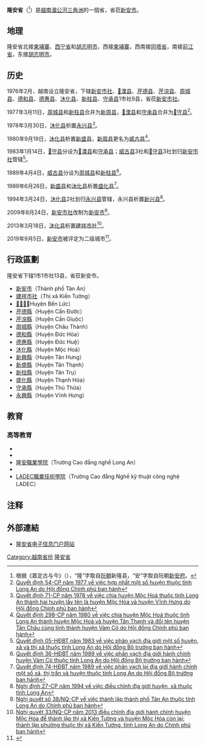 {{越南省市
|Caption=隆安省
|MapTittle=Long An
|Caption-vt=Long An
|Caption-hannom=隆安
|ISOCode=VN-41
|Code=80
|Capital=[[新安市|新安市]]
|Region=[[湄公河三角洲|湄公河三角洲]]
|ImaSkyline=Thành phố Tân An.jpg
|ImaCaption=
|Areatotal=4494.93
|PopTotal=1695150
|PopDensity=auto
|PopTotalyear=2019年
|Race=[[京族|京族]]、[[高棉族|高棉族]]、[[越南華人|華族]]
|Postal=82xxx - 83xxx
|Telephone=272
|Vehicle=62
|Website=[https://www.longan.gov.vn/Pages/Default.aspx 隆安省电子信息门户网站]
}}
'''隆安省'''（{{vie|v='''Tỉnh Long An'''|hn=省隆安}}<ref>根据{{link-vi|黄明 (越南)|Huỳnh Minh|黄明}}《嘉定古与今》（{{lang|vi|Gia Định Xưa và Nay}}），“隆”字取自[[阮朝|阮朝]]新隆县，“安”字取自阮朝[[新安府_(阮朝)|新安府]]。</ref>）是[[越南|越南]][[湄公河三角洲|湄公河三角洲]]的一個省，省莅[[新安市|新安市]]。

==地理==
隆安省北接[[柬埔寨|柬埔寨]]、[[西宁省|西宁省]]和[[胡志明市|胡志明市]]，西接[[柬埔寨|柬埔寨]]，西南接[[同塔省|同塔省]]，南接[[前江省|前江省]]，东接[[胡志明市|胡志明市]]。

==历史==
1976年2月，越南设立隆安省，下辖[[新安市社|新安市社]]、[[𤅶溧县|𤅶溧县]]、[[芹德县|芹德县]]、[[芹湥县|芹湥县]]、[[周城县_(隆安省)|周城县]]、[[德和县|德和县]]、[[德惠县|德惠县]]、[[沐化县|沐化县]]、[[新柱县|新柱县]]、[[守承县|守承县]]1市社9县，省莅[[新安市社|新安市社]]。

1977年3月11日，[[周城县_(隆安省)|周城县]]和[[新柱县|新柱县]]合并为[[新周县|新周县]]，[[𤅶溧县|𤅶溧县]]和[[守承县|守承县]]合并为[[𤅶守县|𤅶守县]]<ref>[https://thuvienphapluat.vn/van-ban/Bo-may-hanh-chinh/Quyet-dinh-54-CP-hop-nhat-mot-so-huyen-thuoc-tinh-Long-An-17695.aspx Quyết định 54-CP năm 1977 về việc hợp nhất một số huyện thuộc tỉnh Long An do Hội đồng Chính phủ ban hành]</ref>。

1978年3月30日，[[沐化县|沐化县]]析置[[永兴县_(越南)|永兴县]]<ref>[https://thuvienphapluat.vn/van-ban/Bo-may-hanh-chinh/Quyet-dinh-71-CP-chia-huyen-Moc-Hoa-tinh-Long-An-thanh-huyen-Moc-Hoa-Vinh-Hung-54770.aspx Quyết định 71-CP năm 1978 về việc chia huyện Mộc Hoá thuộc tỉnh Long An thành hai huyện lấy tên là huyện Mộc Hóa và huyện Vĩnh Hưng do Hội đồng Chính phủ ban hành]</ref>。

1980年9月19日，[[沐化县|沐化县]]析置[[新盛县|新盛县]]，[[新周县|新周县]]更名为[[威古县|威古县]]<ref>[https://thuvienphapluat.vn/van-ban/Bo-may-hanh-chinh/Quyet-dinh-298-CP-chia-huyen-Moc-Hoa-tinh-Long-An-thanh-huyen-Moc-Hoa-huyen-Tan-Thanh-doi-ten-huyen-Tan-Chau-cung-tinh-thanh-huyen-Vam-Co-44190.aspx Quyết định 298-CP năm 1980 về việc chia huyện Mộc Hoá thuộc tỉnh Long An thành huyện Mộc Hoá và huyện Tân Thạnh và đổi tên huyện Tân Châu cùng tỉnh thành huyện Vàm Cỏ do Hội đồng Chính phủ ban hành]</ref>。

1983年1月14日，[[𤅶守县|𤅶守县]]分设为[[𤅶溧县|𤅶溧县]]和[[守承县|守承县]]；[[威古县|威古县]]3社和[[𤅶守县|𤅶守县]]3社划归[[新安市社|新安市社]]管辖<ref>[https://thuvienphapluat.vn/van-ban/Bo-may-hanh-chinh/Quyet-dinh-05-HDBT-phan-vach-dia-gioi-huyen-xa-thi-xa-tinh-Long-An-23193.aspx Quyết định 05-HĐBT năm 1983 về việc phân vạch địa giới một số huyện, xã và thị xã thuộc tỉnh Long An do Hội đồng Bộ trưởng ban hành]</ref>。

1989年4月4日，[[威古县|威古县]]分设为[[周城县_(隆安省)|周城县]]和[[新柱县|新柱县]]<ref>[https://thuvienphapluat.vn/van-ban/Bo-may-hanh-chinh/Quyet-dinh-36-HDBT-phan-vach-dia-gioi-hanh-chinh-huyen-Vam-Co-thuoc-tinh-Long-An/37741/noi-dung.aspx Quyết định 36-HĐBT năm 1989 về việc phân vạch địa giới hành chính huyện Vàm Cỏ thuộc tỉnh Long An do Hội đồng Bộ trưởng ban hành]</ref>。

1989年6月26日，[[新盛县|新盛县]]和[[沐化县|沐化县]]析置[[盛化县|盛化县]]<ref>[https://thuvienphapluat.vn/van-ban/Bo-may-hanh-chinh/Quyet-dinh-74-HDBT-phan-vach-lai-dia-gioi-hanh-chinh-mot-so-xa-thi-tran-va-huyen-thuoc-tinh-An-Long/37795/noi-dung.aspx Quyết định 74-HĐBT năm 1989 về việc phân vạch lại địa giới hành chính một số xã, thị trấn và huyện thuộc tỉnh Long An do Hội đồng Bộ trưởng ban hành]</ref>。

1994年3月24日，[[沐化县|沐化县]]2社划归[[永兴县_(越南)|永兴县]]管辖，永兴县析置[[新兴县_(越南)|新兴县]]<ref>[https://thuvienphapluat.vn/van-ban/Bat-dong-san/Nghi-dinh-27-CP-dieu-chinh-dia-gioi-huyen-xa-thuoc-tinh-Long-An-38753.aspx Nghị định 27-CP năm 1994 về việc điều chỉnh địa giới huyện, xã thuộc tỉnh Long An]</ref>。

2009年8月24日，[[新安市社|新安市社]]改制为[[新安市|新安市]]<ref>[https://thuvienphapluat.vn/van-ban/Bo-may-hanh-chinh/Nghi-quyet-38-NQ-CP-thanh-lap-thanh-pho-Tan-An-thuoc-tinh-Long-An-93661.aspx Nghị quyết số 38/NQ-CP về việc thành lập thành phố Tân An thuộc tỉnh Long An do Chính phủ ban hành]</ref>。

2013年3月18日，[[沐化县|沐化县]]析置[[建祥市社|建祥市社]]<ref>[https://thuvienphapluat.vn/van-ban/Xay-dung-Do-thi/Nghi-quyet-33-NQ-CP-nam-2013-dieu-chinh-dia-gioi-hanh-chinh-huyen-Moc-Hoa-176864.aspx Nghị quyết 33/NQ-CP năm 2013 điều chỉnh địa giới hành chính huyện Mộc Hóa để thành lập thị xã Kiến Tường và huyện Mộc Hóa còn lại; thành lập phường thuộc thị xã Kiến Tường, tỉnh Long An do Chính phủ ban hành]</ref>。

2019年9月5日，[[新安市|新安市]]被评定为二级城市<ref>{{Cite web |url=http://vanban.chinhphu.vn/portal/page/portal/chinhphu/hethongvanban?mode=detail&document_id=197794 |title=Quyết định số 1140/QĐ-TTg của Thủ tướng Chính phủ : Về việc công nhận thành phố Tân An là đô thị loại II trực thuộc tỉnh Long An |access-date=2020-03-12 |archive-url=https://web.archive.org/web/20200401171921/http://vanban.chinhphu.vn/portal/page/portal/chinhphu/hethongvanban?mode=detail&document_id=197794 |archive-date=2020-04-01 |dead-url=yes }}</ref>。

==行政區劃==
隆安省下辖1市1市社13县，省莅新安市。
* [[新安市|新安市]]（Thành phố Tân An）
* [[建祥市社|建祥市社]]（Thị xã Kiến Tường）
* [[𤅶溧縣|𤅶溧縣]]（Huyện Bến Lức）
* [[芹德縣|芹德縣]]（Huyện Cần Đước）
* [[芹湥縣|芹湥縣]]（Huyện Cần Giuộc）
* [[周城縣_(隆安省)|周城縣]]（Huyện Châu Thành）
* [[德和縣|德和縣]]（Huyện Đức Hòa）
* [[德惠縣_(越南)|德惠縣]]（Huyện Đức Huệ）
* [[沐化縣|沐化縣]]（Huyện Mộc Hoá）
* [[新興縣_(越南)|新興縣]]（Huyện Tân Hưng）
* [[新盛縣|新盛縣]]（Huyện Tân Thạnh）
* [[新柱縣|新柱縣]]（Huyện Tân Trụ）
* [[盛化縣|盛化縣]]（Huyện Thạnh Hóa）
* [[守承縣|守承縣]]（Huyện Thủ Thừa）
* [[永興縣_(越南)|永興縣]]（Huyện Vĩnh Hưng）

==教育==
===高等教育===
*{{Link-vi|隆安工業經濟大學|Trường Đại học Kinh tế Công nghiệp Long An}}
*{{Link-vi|新造大學|Trường Đại học Tân Tạo}}
*[[隆安職業學院|隆安職業學院]]（Trường Cao đẳng nghề Long An）
*{{Link-vi|隆安師範學院|Trường Cao đẳng Sư phạm Long An}}
*[[LADEC職業技術學院|LADEC職業技術學院]]（Trường Cao đẳng Nghề kỹ thuật công nghệ LADEC）

==注释==
{{reflist|2}}

==外部連結==
*[https://www.longan.gov.vn/Pages/Default.aspx 隆安省电子信息门户网站]{{vi}}

{{隆安省行政区划}}
{{越南九龙江三角洲之县市镇区域划分}}
{{vietnam}}

[[Category:越南省份|Category:越南省份]]
[[Category:隆安省|]]